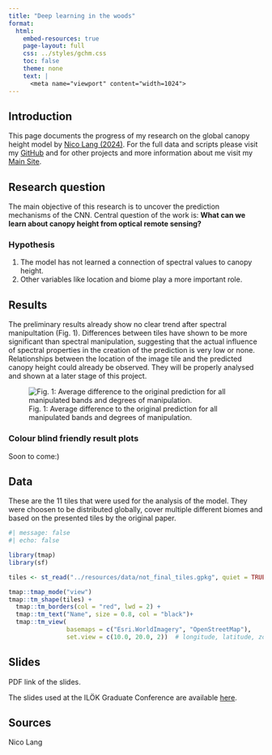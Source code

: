 ```yaml
---
title: "Deep learning in the woods"
format:
  html:
    embed-resources: true
    page-layout: full
    css: ../styles/gchm.css
    toc: false
    theme: none
    text: |
      <meta name="viewport" content="width=1024">
---
```


<div class="custom-sidebar">
  <nav id="dynamic-toc"></nav>
  
  <a href="https://github.com/ESA99/canopy_height" class="icon-link" target="_blank" aria-label="GitHub">
  <i class="bi bi-github"></i>
</a>
  
  
</div>


## Introduction

This page documents the progress of my research on the global canopy height model by [Nico Lang (2024)](https://langnico.github.io/globalcanopyheight/). For the full data and scripts please visit my [GitHub](https://github.com/ESA99) and for other projects and more information about me visit my [Main Site](https://esa99.github.io).

## Research question

The main objective of this research is to uncover the prediction mechanisms of the CNN. Central question of the work is: **What can we learn about canopy height from optical remote sensing?**

### Hypothesis

1. The model has not learned a connection of spectral values to canopy height.  
2. Other variables like location and biome play a more important role.  

## Results

The preliminary results already show no clear trend after spectral manipultation (Fig. 1). Differences between tiles have shown to be more significant than spectral manipulation, suggesting that the actual influence of spectral properties in the creation of the prediction is very low or none. Relationships between the location of the image tile and the predicted canopy height could already be observed. They will be properly analysed and shown at a later stage of this project.

![Fig. 1: Average difference to the original prediction for all manipulated bands and degrees of manipulation.](../resources/gchm_result.png)

### Colour blind friendly result plots

Soon to come:)

## Data

These are the 11 tiles that were used for the analysis of the model. They were choosen to be distributed globally, cover multiple different biomes and based on the presented tiles by the original paper.  


```r
#| message: false
#| echo: false

library(tmap)
library(sf)

tiles <- st_read("../resources/data/not_final_tiles.gpkg", quiet = TRUE)

tmap::tmap_mode("view")
tmap::tm_shape(tiles) +
  tmap::tm_borders(col = "red", lwd = 2) +
  tmap::tm_text("Name", size = 0.8, col = "black")+
  tmap::tm_view(
                basemaps = c("Esri.WorldImagery", "OpenStreetMap"),
                set.view = c(10.0, 20.0, 2))  # longitude, latitude, zoom level

```


## Slides

PDF link of the slides.

The slides used at the ILÖK Graduate Conference are available [here]().


## Sources

Nico Lang





<script>
document.addEventListener("DOMContentLoaded", function () {
  const toc = document.getElementById("dynamic-toc");
  const headers = document.querySelectorAll("h2, h3");

  headers.forEach((header) => {
    const id = header.id || header.textContent.toLowerCase().replace(/\s+/g, "-");
    header.id = id;

    const link = document.createElement("a");
    link.href = `#${id}`;
    link.textContent = header.textContent;
    link.style.marginLeft = header.tagName === "H3" ? "1rem" : "0";
    toc.appendChild(link);
  });
});
</script>
